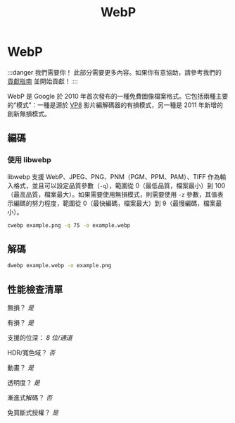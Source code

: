 ﻿---
title: WebP
sidebar_position: 4
---

# WebP

:::danger 我們需要你！
此部分需要更多內容。如果你有意協助，請參考我們的 [貢獻指南](../contribution-guide.mdx) 並開始貢獻！
:::

WebP 是 Google 於 2010 年首次發布的一種免費圖像檔案格式。它包括兩種主要的“模式”：一種是源於 [VP8](../video/VP8.mdx) 影片編解碼器的有損模式，另一種是 2011 年新增的創新無損模式。

## 編碼

### 使用 libwebp
libwebp 支援 WebP、JPEG、PNG、PNM（PGM、PPM、PAM）、TIFF 作為輸入格式，並且可以設定品質參數（`-q`），範圍從 0（最低品質，檔案最小）到 100（最高品質，檔案最大）。如果需要使用無損模式，則需要使用 `-z` 參數，其值表示編碼的努力程度，範圍從 0（最快編碼，檔案最大）到 9（最慢編碼，檔案最小）。

```bash
cwebp example.png -q 75 -o example.webp
```

## 解碼

```bash
dwebp example.webp -o example.png
```

## 性能檢查清單

無損？ *是*

有損？ *是*

支援的位深：
*8 位/通道*

HDR/寬色域？ *否*

動畫？ *是*

透明度？ *是*

漸進式解碼？ *否*

免買斷式授權？ *是*